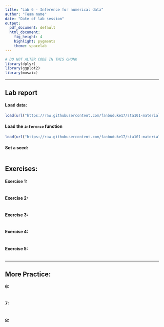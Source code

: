 ```yaml
---
title: "Lab 6 - Inference for numerical data"
author: "Team name"
date: "Date of lab session"
output:
  pdf_document: default
  html_document:
    fig_height: 4
    highlight: pygments
    theme: spacelab
---
```


```r
# DO NOT ALTER CODE IN THIS CHUNK
library(dplyr)
library(ggplot2)
library(mosaic)
```

* * *

## Lab report

#### Load data:
```r
load(url("https://raw.githubusercontent.com/fanbuduke17/sta101-materials/main/Labs/lab7/nc.RData"))
```

#### Load the `inference` function
```r
load(url("https://raw.githubusercontent.com/fanbuduke17/sta101-materials/main/Labs/lab6/inference.RData"))
```


#### Set a seed:
```r

```


## Exercises:

#### Exercise 1: 

```r

```

#### Exercise 2: 


```r

```


#### Exercise 3: 

```r

```


#### Exercise 4: 


```r

```


#### Exercise 5: 

```r

```


* * *

## More Practice:

#### 6: 


```r

```


#### 7: 

```r

```


#### 8:

```r

```


